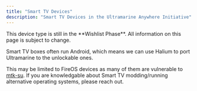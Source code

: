 ```yaml
---
title: "Smart TV Devices"
description: "Smart TV Devices in the Ultramarine Anywhere Initiative"
---
```



<Alert type="info">
  This device type is still in the **Wishlist Phase**. All information on this
  page is subject to change.
</Alert>

Smart TV boxes often run Android, which means we can use Halium to port Ultramarine to the unlockable ones.

This may be limited to FireOS devices as many of them are vulnerable to [mtk-su](https://xdaforums.com/t/amazing-temp-root-for-mediatek-armv8-2020-08-24.3922213/). If you are knowledgable about Smart TV modding/running alternative operating systems, please reach out.
